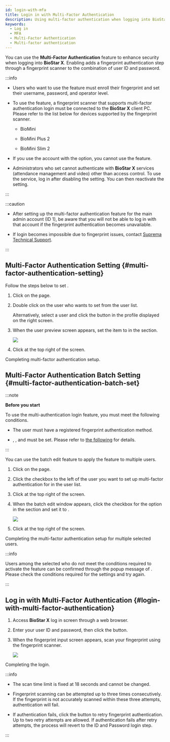 ```yaml
---
id: login-with-mfa
title: Login in with Multi-Factor Authentication
description: Using multi-factor authentication when logging into BioStar X can enhance the security of your account.
keywords:
  - Log in
  - MFA
  - Multi-Factor Authentication
  - Multi-factor authentication
---
```


You can use the **Multi-Factor Authentication** feature to enhance security when logging into **BioStar X**. Enabling <Cmd sid='team.user.permission.multiFactorAuth' /> adds a fingerprint authentication step through a fingerprint scanner to the combination of user ID and password.

:::info

* Users who want to use the <Cmd sid='team.user.permission.multiFactorAuth' /> feature must enroll their fingerprint and set their username, password, and operator level.

* To use the <Cmd sid='team.user.permission.multiFactorAuth' /> feature, a fingerprint scanner that supports multi-factor authentication login must be connected to the **BioStar X** client PC. Please refer to the list below for devices supported by the fingerprint scanner.

  * BioMini

  * BioMini Plus 2

  * BioMini Slim 2

* If you use the <Cmd sid='settings.activeDirectory.title' product='2' className='normal' /> account with the <Cmd sid='biostar.login' product='2' /> option, you cannot use the <Cmd sid='team.user.permission.multiFactorAuth' /> feature.

* Administrators who set <Cmd sid='team.user.permission.multiFactorAuth' /> cannot authenticate with **BioStar X** services (attendance management and video) other than access control. To use the service, log in after disabling the <Cmd sid='team.user.permission.multiFactorAuth' /> setting. You can then reactivate the <Cmd sid='team.user.permission.multiFactorAuth' /> setting.

:::

:::caution

* After setting up the multi-factor authentication feature for the main admin account (ID 1), be aware that you will not be able to log in with that account if the fingerprint authentication becomes unavailable.

* If login becomes impossible due to fingerprint issues, contact [Suprema Technical Support](https://support.supremainc.com).

:::

## Multi-Factor Authentication Setting {#multi-factor-authentication-setting}

Follow the steps below to set <Cmd sid='team.user.permission.multiFactorAuth' />.

1. Click <Cmd sid='shell.header.user' /> on the <Cmd sid='shell.header.launcher' /> page.

2. Double click on the user who wants to set <Cmd sid='team.user.permission.multiFactorAuth' /> from the user list.

   Alternatively, select a user and click the <Cmd sid='team.user.preview.button.seeMore' /> button in the profile displayed on the right screen.

3. When the user preview screen appears, set the <Cmd sid='common.fingerprintLogin' product='2' /> item to <Cmd sid='common.use' /> in the <Cmd sid='team.user.permission.title' /> section.

   <Image src='/img/biostarx-edit-user-mfa-use.png' />

4. Click <Cmd sid='common.save' /> at the top right of the screen.

Completing multi-factor authentication setup.

## Multi-Factor Authentication Batch Setting {#multi-factor-authentication-batch-set}

:::note

**Before you start**

To use the multi-authentication login feature, you must meet the following conditions.

* The user must have a registered fingerprint authentication method.

* <Cmd sid='team.userTemplate.table.operator' />, <Cmd sid='user.loginId' product='2' />, and <Cmd sid='common.password' product='2' /> must be set. Please refer to [the following](set-permission) for details.

:::

You can use the batch edit feature to apply the <Cmd sid='team.user.permission.multiFactorAuth' /> feature to multiple users.

1. Click <Cmd sid='shell.header.user' /> on the <Cmd sid='shell.header.launcher' /> page.

2. Click the checkbox to the left of the user you want to set up multi-factor authentication for in the user list.

3. Click <Cmd sid='common.batchEdit' /> at the top right of the screen.

4. When the batch edit window appears, click the checkbox for the <Cmd sid='common.fingerprintLogin' product='2' /> option in the <Cmd sid='team.user.permission.title' /> section and set it to <Cmd sid='common.use' />.

   <Image src='/img/biostarx-batch-edit-user-mfa-use.png' />

5. Click <Cmd sid='common.save' /> at the top right of the screen.

Completing the multi-factor authentication setup for multiple selected users.

:::info

Users among the selected who do not meet the conditions required to activate the <Cmd sid='common.fingerprintLogin' product='2' /> feature can be confirmed through the popup message of <Cmd sid='user.batchedit.popup.notavailableuser' product='2' />. Please check the conditions required for the settings and try again.

:::

## Log in with Multi-Factor Authentication {#login-with-multi-factor-authentication}

1. Access **BioStar X** log in screen through a web browser.

2. Enter your user ID and password, then click the <Cmd sid='auth.login' /> button.

3. When the fingerprint input screen appears, scan your fingerprint using the fingerprint scanner.

   <Image src='/img/biostarx-mfa-login-scan-fingerprint.png' />

Completing the login.

:::info

* The scan time limit is fixed at 18 seconds and cannot be changed.

* Fingerprint scanning can be attempted up to three times consecutively. If the fingerprint is not accurately scanned within these three attempts, authentication will fail.

* If authentication fails, click the <Cmd sid='button.retry' product='2' /> button to retry fingerprint authentication. Up to two retry attempts are allowed. If authentication fails after retry attempts, the process will revert to the ID and Password login step.

:::
